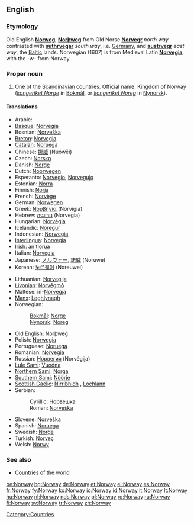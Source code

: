 ==English==
{{wikipedia}}

===Etymology===
Old English '''[[Norweg]]''', '''[[Norþweg]]''' from Old Norse '''[[Norvegr]]''' ''north way'' contrasted with '''[[suthrvegar]]''' ''south way'', i.e. [[w:Germany|Germany]], and '''[[austrvegr]]''' ''east way'', the [[w:Baltic states|Baltic]] lands. Norwegian (1607) is from Medieval Latin '''[[Norvegia]]''', with the -w- from Norway. 

===Proper noun===
{{en-proper noun}}

# One of the [[Scandinavian]] countries. Official name: Kingdom of Norway (''[[kongeriket Norge]]'' in [[Bokmål]], or ''[[kongeriket Noreg]]'' in [[Nynorsk]]).

====Translations====
{{trans-top}}
*Arabic: {{Arab|[[النرويج]]}} {{IPAchar|(an-narwīj)}}
*[[Basque]]: [[Norvegia]]
*Bosnian: [[Norveška#Bosnian|Norveška]] {{f}}
*[[Breton]]: [[Norvegia]]
*[[Catalan]]: [[Noruega]] {{f}}
*Chinese: [[挪威]] (Nuówēi)
*Czech: [[Norsko]]
*Danish: [[Norge]]
*Dutch: [[Noorwegen]]
*Esperanto: [[Norvegio]], [[Norvegujo]]
*Estonian: [[Norra]]
*Finnish: [[Norja]]
*French: [[Norvège]] {{f}}
*German: [[Norwegen]] {{n}}
*Greek: [[Νορβηγία]] (Norvigía) {{f}}
*Hebrew: [[נורווגיה]] (Norvegia) {{f}}
*Hungarian: [[Norvégia]]
*Icelandic: [[Noregur]] {{m}}
*Indonesian: [[Norwegia]]
*[[Interlingua]]: [[Norvegia]]
*Irish: [[an tIorua]] {{f}}
*Italian: [[Norvegia]] {{f}}
*Japanese: [[ノルウェー]], [[諾威]] (Noruwē)
*Korean: [[노르웨이]] (Noreuwei)
{{trans-mid}}
*Lithuanian: [[Norvegija]]
*[[Livonian]]: [[Norvēgmō]]
*Maltese: in-[[Norveġja]]
*[[Manx]]: [[Loghlynagh]]
*Norwegian:
*: [[Bokmål]]: [[Norge]]
*: [[Nynorsk]]: [[Noreg]]
*Old English: [[Norþweg|Norþweġ]] {{m}}
*Polish: [[Norwegia]]
*Portuguese: [[Noruega]] {{f}}
*Romanian: [[Norvegia]] {{f}}
*Russian: [[Норвегия]] (Norvégija) {{f}}
*[[Lule Sami]]: [[Vuodna]]
*[[Northern Sami]]: [[Norga]]
*[[Southern Sami]]: [[Nöörje]]
*[[Scottish Gaelic]]: [[Nirribhidh]] {{f}}, [[Lochlann]] {{m|f}}
*Serbian:
*: Cyrillic: [[Норвешка#Serbian|Норвешка]] {{f}}
*: Roman: [[Norveška#Serbian|Norveška]] {{f}}
*Slovene: [[Norveška]] {{f}}
*Spanish: [[Noruega]] {{f}}
*Swedish: [[Norge]]
*Turkish: [[Norveç]]
*Welsh: [[Norwy]]
{{trans-bottom}}

===See also===
* [[Countries of the world]]

[[Category:Countries]]

[[be:Norway]]
[[bg:Norway]]
[[de:Norway]]
[[et:Norway]]
[[el:Norway]]
[[es:Norway]]
[[fr:Norway]]
[[fy:Norway]]
[[ko:Norway]]
[[io:Norway]]
[[id:Norway]]
[[it:Norway]]
[[lt:Norway]]
[[hu:Norway]]
[[nl:Norway]]
[[nds:Norway]]
[[pl:Norway]]
[[ro:Norway]]
[[ru:Norway]]
[[fi:Norway]]
[[sv:Norway]]
[[tr:Norway]]
[[zh:Norway]]